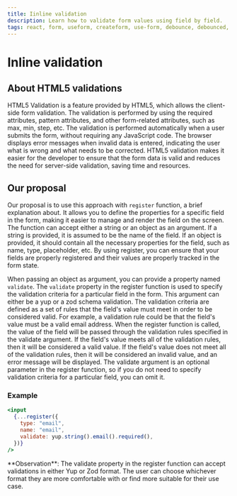 ```yaml
---
title: Iinline validation
description: Learn how to validate form values using field by field.
tags: react, form, useform, createform, use-form, debounce, debounced, hook, yup, validation, form-error, error, zod
---
```



# Inline validation

## About HTML5 validations

HTML5 Validation is a feature provided by HTML5, which allows the client-side form validation. The validation is performed by using the required attributes, pattern attributes, and other form-related attributes, such as max, min, step, etc. The validation is performed automatically when a user submits the form, without requiring any JavaScript code. The browser displays error messages when invalid data is entered, indicating the user what is wrong and what needs to be corrected. HTML5 validation makes it easier for the developer to ensure that the form data is valid and reduces the need for server-side validation, saving time and resources.

## Our proposal

Our proposal is to use this approach with `register` function, a brief explanation about. It allows you to define the properties for a specific field in the form, making it easier to manage and render the field on the screen. The function can accept either a string or an object as an argument. If a string is provided, it is assumed to be the name of the field. If an object is provided, it should contain all the necessary properties for the field, such as name, type, placeholder, etc. By using register, you can ensure that your fields are properly registered and their values are properly tracked in the form state.

When passing an object as argument, you can provide a property named `validate`. The `validate` property in the register function is used to specify the validation criteria for a particular field in the form. This argument can either be a yup or a zod schema validation. The validation criteria are defined as a set of rules that the field's value must meet in order to be considered valid. For example, a validation rule could be that the field's value must be a valid email address. When the register function is called, the value of the field will be passed through the validation rules specified in the validate argument. If the field's value meets all of the validation rules, then it will be considered a valid value. If the field's value does not meet all of the validation rules, then it will be considered an invalid value, and an error message will be displayed. The validate argument is an optional parameter in the register function, so if you do not need to specify validation criteria for a particular field, you can omit it.

### Example

```jsx copy
<input
  {...register({
    type: "email",
    name: "email",
    validate: yup.string().email().required(),
  })}
/>
```

<Callout type="info">
  **Observation**: The validate property in the register function can accept
  validations in either Yup or Zod format. The user can choose whichever format
  they are more comfortable with or find more suitable for their use case.
</Callout>
